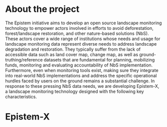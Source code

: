 # About the project {.unnumbered}

The Epistem initiative aims to develop an open source landscape monitoring technology to empower actors involved in efforts to avoid deforestation, forest/landscape restoration, and other nature-based solutions (NbS). These actors cover a wide range of institutions whose needs and usage for landscape monitoring data represent diverse needs to address landscape degradation and restoration. They typically suffer from the lack of accessible data such as land cover map, change map, as well as ground-truthing/reference datasets that are fundamental for planning, mobilizing funds, monitoring and evaluating accountability of NbS implementation. Furthermore, even when monitoring tools exist, making sure they integrate into real-world NbS implementations and address the specific operational hurdles faced by users on the ground remains a substantial challenge. In response to these pressing NbS data needs, we are developing Epistem-X, a landscape monitoring technology designed with the following key characteristics.

# Epistem-X
